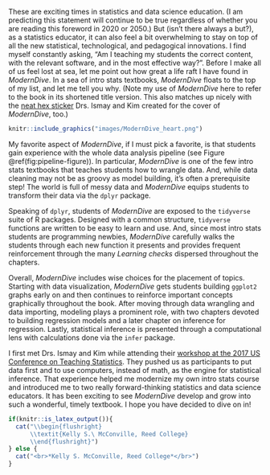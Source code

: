 These are exciting times in statistics and data science education. (I am predicting this statement will continue to be true regardless of whether you are reading this foreword in 2020 or 2050.) But (isn't there always a but?), as a statistics educator, it can also feel a bit overwhelming to stay on top of all the new statistical, technological, and pedagogical innovations. I find myself constantly asking, "Am I teaching my students the correct content, with the relevant software, and in the most effective way?". Before I make all of us feel lost at sea, let me point out how great a life raft I have found in *ModernDive*. In a sea of intro stats textbooks, *ModernDive* floats to the top of my list, and let me tell you why. (Note my use of *ModernDive* here to refer to the book in its shortened title version. This also matches up nicely with the [neat hex sticker](https://moderndive.com/images/logos/hex_blue_text.png) Drs. Ismay and Kim created for the cover of *ModernDive*, too.) 

```r
knitr::include_graphics("images/ModernDive_heart.png")
```

My favorite aspect of *ModernDive*, if I must pick a favorite, is that students gain experience with the whole data analysis pipeline (see Figure \@ref(fig:pipeline-figure)). In particular, *ModernDive* is one of the few intro stats textbooks that teaches students how to wrangle data. And, while data cleaning may not be as groovy as model building, it's often a prerequisite step! The world is full of messy data and *ModernDive* equips students to transform their data via the `dplyr` package.  

Speaking of `dplyr`, students of *ModernDive* are exposed to the `tidyverse` suite of R packages. Designed with a common structure, `tidyverse` functions are written to be easy to learn and use.  And, since most intro stats students are programming newbies, *ModernDive* carefully walks the students through each new function it presents and provides frequent reinforcement through the many *Learning checks* dispersed throughout the chapters.  

Overall, *ModernDive* includes wise choices for the placement of topics. Starting with data visualization, *ModernDive* gets students building `ggplot2` graphs early on and then continues to reinforce important concepts graphically throughout the book. After moving through data wrangling and data importing, modeling plays a prominent role, with two chapters devoted to building regression models and a later chapter on inference for regression. Lastly, statistical inference is presented through a computational lens with calculations done via the `infer` package.   

I first met Drs. Ismay and Kim while attending their [workshop at the 2017 US Conference on Teaching Statistics](https://www.causeweb.org/cause/uscots/uscots17/workshop/3). They pushed us as participants to put data first and to use computers, instead of math, as the engine for statistical inference. That experience helped me modernize my own intro stats course and introduced me to two really forward-thinking statistics and data science educators. It has been exciting to see *ModernDive* develop and grow into such a wonderful, timely textbook. I hope you have decided to dive on in!

```r
if(knitr::is_latex_output()){
  cat("\\begin{flushright}
      \\textit{Kelly S.\ McConville, Reed College}
      \\end{flushright}")
} else {
  cat("<br>*Kelly S. McConville, Reed College*</br>")
}
```


